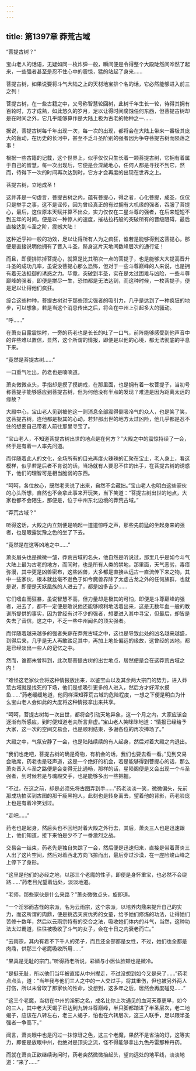 ```yaml
---
---
---
```

title: 第1397章 莽荒古域
---



“菩提古树？”

宝山老人的话语，无疑如同一枚炸弹一般，瞬间便是令得整个大殿陡然间哗然了起来，一些强者甚至是忍不住心中的震惊，猛的站起了身来……

菩提古树，如果说要将斗气大陆之上的天材地宝排个名的话，它必然能够进入前三之列！

菩提古树，在一些古籍之中，又号称智慧轮回树，此树千年生长一轮，待得其拥有百轮时，方才成熟，如此悠久的岁月，足以让得时间腐蚀任何东西，但菩提古树却是在时间之外，它几乎能够算作是大陆上极为古老的物种之一……

据说，菩提古树每千年出现一次，每一次的出现，都将会在大陆上带来一番极其庞大的轰动，在历史的长河中，甚至不乏斗圣阶别的强者因为争夺菩提古树而陨落之事！

根据一些古籍的记载，这个世界上，似乎仅仅只生长着一颗菩提古树，它拥有着属于自己的智慧，每一次出现后，它便是会深藏地心，任何人都是寻找不到它，然而，待得下一次的时间再次达到时，它方才会再度的出现在世界之上。

菩提古树，立地成圣！

这并非是一句虚言，菩提古树之内，蕴有菩提心，得之者，心化菩提，成圣，仅仅只是举手之事，这不是谣传，因为曾经真正的有过拥有大机缘的强者，吞服了菩提心，最后，这位原本天赋并算不出众，实力仅仅在二星斗尊的强者，在后来短短不到五年的时间，便是以一种惊人的速度，摧枯拉朽般的突破所有的晋级阻碍，最后直接达到斗圣之阶，震撼大陆！

这种近乎神一般的功效，足以让得所有人为之疯狂，谁若是能够得到这菩提心，那便是直接说明他拥有了晋入斗圣，跻身这片天地间数峰层次的通行证！

而且，即便排除掉菩提心，就算是比其稍次一点的菩提子，也是能够大大提高晋升斗圣的成功几率，虽说没菩提心那么恐怖，但对于一些斗尊巅峰的人来说，也是拥有着无法抵御的诱惑之力。毕竟，突破到半圣，实在是太过困难与凶险，一些斗尊巅峰的强者，即便是拼尽一生，恐怕都是无法达到，而这种时候，一枚菩提子，便是足以让得他们疯狂。

综合这些种种，菩提古树对于那些顶尖强者的吸引力，几乎是达到了一种疯狂的地步，可以想象，若是当这个消息传出之后，将会在中州上引起多大的骚动。

“呼……”

在萧炎目露震惊时，一旁的药老也是长长的吐了一口气，前阵能够感受到他声音中的许些难以置信，显然，这个所谓的情报，即便是以他的心境，都无法彻底的平息下来。

“竟然是菩提古树……”

一口重气吐出，药老也是喃喃道。

萧炎微微点头，手指却是摸了摸纳戒，在那里面，也是拥有着一枚菩提子，当初号称菩提子能够感应到菩提古树，但为何他没有半点的发现？难道是因为距离太远的缘故？

大殿中心，宝山老人见到被他这一则消息全部震得倒吸冷气的众人，也是笑了笑，这菩提古树，连他都是极其的心动，若非那出世的地方太过凶险，他几乎都是忍不住的想要自己带着人前往那里寻宝了。

“宝山老人，不知道菩提古树出世的地点是在何方？”大殿之中的震惊持续了一会，终于是有着一人率先问道。

而伴随着此人的文化，全场所有的目光再度火辣辣的汇聚在宝止，老人身上，看这模样，似乎若是后者不肯说的话，当场就有人要忍不住的出手，在菩提古树的诱惑下，他们的理智可是相当脆弱的东西。

“呵呵，各位放心，既然老夫说了出来，自然不会藏拙。”宝山老人也明白这些家伙的心头所想，自然也不会拿此事来开玩笑，当下笑道：“菩提古树出世的地点，大家也都不会陌生，那便是，位于中州东北边境的莽荒古域。”

“莽荒古域？”

听得这话，大殿之内立刻便是响起一道道惊呼之声，那些先前猛的坐起身来的强者，也是眼露犹豫之色的坐了下去。

“竟然是在这等凶地之中……”

萧炎眉头也是微微一皱，莽荒古域的名头，他自然是听说过，那里几乎是如今斗气大陆上最为古老的地方，而同时，也是所有人类的禁地，那里面，天气恶劣，毒瘴弥漫，其中更是凶兽密布，这些凶兽，大多都是直接从远古一直流传下来之物，其中一些家伙，根本就丝毫不逊色于如今魔兽界除了太虚古龙之外的任何族群，也就是说，即便是天妖凰族的人进去了，都是凶多吉少……

它们嗜血而狂暴，虽说智慧不高，但力量却是极其的可怕，即便是斗尊巅峰的强者，进去了，都不一定便是敢说他还能够顺利地活着出来，这是无数年血一般的教训所提供的事实，因为曾经有讨不少的强者，想要进入其中寻宝，但最后，却皆是失去了音信，这之中，不乏一些中州闻名的顶尖强者。

而伴随着越来越多的强者失踪在莽荒古域之中，这也是导致此处的凶名越来越盛，到得后来，几乎是无人再敢踏足其中，再加上地处偏远的缘故，这曾经的凶地，都是已经淡出一些人的记忆之中。

然而，谁都未曾料到，此次那菩提古树的出世地点，居然便是会在这莽荒古域之内！

“难怪这老家伙会将这种情报放出来，以鉴宝山以及其余两大宗门的势力，进入莽荒古域就是找死的下场，他们是想吸引更多的人进入，然后方才好浑水摸鱼……”药老缓缓地道，他同样深知莽荒古域的危险程度，一想之下便是明白为什么宝山老人会如此的大度将这种情报拿出来共享。

“呵呵，菩提古树每一次出世，都将会引动天地异象，这一个月之内，大家应该会逐渐有所感应，到时便知道老夫所言非虚。”宝山老人笑眯眯地道：“情报已经给予大家，这一次的空间交易会，也是顺利结束，多谢各位的再次捧场了。”

大殿之中，气氛安静了一会，也是陆陆续续的有人起身，然后对着大殿之内退出。

“我们也走吧，菩提古树的确是奇物，有机会的话，我们也要去看一看。”见到交易会散席，药老也是轻声道，这是一个绝好的机会，若是能够得到菩提心的话，那么萧炎晋入斗圣之路便是会变得无比通畅，那样的话，星陨阁便是又会出现一个斗圣强者，到时候若是与魂殿交手，也是能够多出一些把握。

“不过，在这之前，却是必须先将古图弄到手……”药老淡淡一笑，微微偏头，先前那成功拍买到古图的那干瘦黑袍人，此刻也是转身离去，望着他的背影，药老脸庞上也是有着冷笑划过。

“走吧……”

药老也是起身，然后头也不回地对着大殿之外行去，其后，萧炎三人也是迅速跟上，他们知道，接下来怕是少不了一番激烈之战。

交易会一结束，药老先是独自失踪了一会，然后便是迅速归来，直接是带着萧炎三人出了这片空间，然后对着西北方向飞掠而出，最后穿过沙漠，在一座险峻山峰之上停下了身形。

“这里是他们的必经之地，以那三个老魔的性子，即便是身怀重宝，也必然不会绕路……”药老目光望着远处，淡淡地道。

“老师，那些家伙是什么来路？”萧炎微微点头，旋即道。

“一个淫邪而古怪的宗派，名为云雨宗，这个宗派，以培养肉鼎来提升自己的实力，而这所谓的肉鼎，便是挑选天资优秀的女童，给予她们修炼的功法，让得她们苦修十数年，然后以云雨宗特有的交合之法，吸收她们体内的斗气，当然，这种功法太过霸道，往往被吸收了斗气的女子，会在十日之内衰老而亡。”

“云雨宗，其内有着不下千人的弟子，而且还全部都是女性，不过，她们也全都是肉鼎，供那三个老魔吸收所用……”

“果真是无耻的宗门。”听得药老所说，彩鳞与小医仙脸颊也是微冷。

“是挺无耻，所以他们当年被直接从中州撵走，不过没想到如今又是来了……”药老点点头，道：“当年我与他们三人之中的一人交过手，将其重伤，但也被另外两人打伤，所以未曾取了那家伙的性命，没想到，这多年之后，居然会再度碰见……”

“这三个老魔，当初在中州的淫邪之名，成名比你上次遇见的血河天尊更早，如今的三人，其中老大天蝎子已达到九转斗尊巅峰，半只脚都踏进了半圣层次，老二地蝎子，应该在八转左右，老三人蝎子，怕也在六转层次，这三人联手，足以跟半圣强者一争高下。”

闻言，萧炎眼中也是闪过一抹惊讶之色，这三个老魔，果然不是省油的灯，这等实力，即便是放眼中州，也绝对是顶尖之流，怪不得能够拿出九色丹雷那种丹药。

而就在萧炎正欲继续询问时，药老突然微微抬起头，望向远处的地平线，淡淡地道：“来了……”